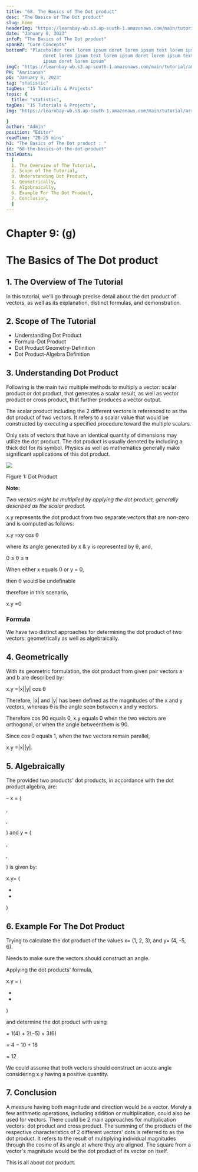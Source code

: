```yaml
---
title: "68. The Basics of The Dot product"
desc: "The Basics of The Dot product"
slug: home
headerImg: "https://learnbay-wb.s3.ap-south-1.amazonaws.com/main/tutorial/python.png"
date: "January 8, 2023"
infoP: "The Basics of The Dot product"
spanH2: "Core Concepts"
bottomP: "Placeholder text lorem ipsum doret lorem ipsum text lorem ipsum
              doret lorem ipsum text lorem ipsum doret lorem ipsum text lorem
              ipsum doret lorem ipsum"
imgC: "https://learnbay-wb.s3.ap-south-1.amazonaws.com/main/tutorial/amritansh.png"
PH: "Amritansh"
pD: "January 8, 2023"
tag: "statistic"
tagDes: "15 Tutorials & Projects"
topic: {
  title: "statistic",
tagDes: "15 Tutorials & Projects",
img: "https://learnbay-wb.s3.ap-south-1.amazonaws.com/main/tutorial/arrow.png"

}
author: "Admin"
position: "Editor"
readTime: "20-25 mins"
h1: "The Basics of The Dot product : "
id: "68-the-basics-of-the-dot-product"
tableData:
  [
  1. The Overview of The Tutorial, 
  2. Scope of The Tutorial,  
  3. Understanding Dot Product,  
  4. Geometrically,
  5. Algebraically,
  6. Example For The Dot Product,
  7. Conclusion,
  ]
---
```


# **Chapter 9: (g)**


# **The Basics of The Dot product**


## 1. The Overview of The Tutorial

In this tutorial, we'll go through precise detail about the dot product of vectors, as well as its explanation, distinct formulas, and demonstration.


## 2. Scope of The Tutorial



* Understanding Dot Product
* Formula-Dot Product 
* Dot Product Geometry-Definition
* Dot Product-Algebra Definition


## 3. Understanding Dot Product

Following is the main two multiple methods to multiply a vector: scalar product or dot product, that generates a scalar result, as well as vector product or cross product, that further produces a vector output. 

The scalar product including the 2 different vectors is referenced to as the dot product of two vectors. It refers to a scalar value that would be constructed by executing a specified procedure toward the multiple scalars. 

Only sets of vectors that have an identical quantity of dimensions may utilize the dot product. The dot product is usually denoted by including a thick dot for its symbol. Physics as well as mathematics generally make significant applications of this dot product.


<img src="https://learnbay-wb.s3.ap-south-1.amazonaws.com/main/tutorial/statistics/Dot+product+image.jpg"></img>


Figure 1: Dot Product


**Note:**

_Two vectors might be multiplied by applying the dot product, generally described as the scalar product._

x.y represents the dot product from two separate vectors that are non-zero and is computed as follows:

x.y =xy cos θ

where its angle generated by x & y is represented by θ, and,

0 ≤ θ ≤ π

When either x equals 0 or y = 0,

then θ would be undefinable

therefore in this scenario,

x.y =0


### **Formula**

We have two distinct approaches for determining the dot product of two vectors: geometrically as well as algebraically.


## 4. Geometrically 

With its geometric formulation, the dot product from given pair vectors a and b are described by:

x.y =|x||y| cos θ

Therefore, |x| and |y| has been defined as the magnitudes of the x and y vectors, whereas θ is the angle seen between x and y vectors.

Therefore cos 90 equals 0, x.y equals 0 when the two vectors are orthogonal, or when the angle betweenthem is 90.

Since cos 0 equals 1, when the two vectors remain parallel, 

x.y =|x||y|.


## 5. Algebraically 

The provided two products' dot products, in accordance with the dot product algebra, are:

– x = (

, 

, 

) and y = (

, 

, 

) is given by:

x.y= (

 + 

 + 

)


## 6. Example For The Dot Product

Trying to calculate the dot product of the values x= (1, 2, 3), and y= (4, -5, 6).

Needs to make sure the vectors should construct an angle.

Applying the dot products' formula,

x.y = (

 + 

 + 

)

and determine the dot product with using

= 1(4) + 2(−5) + 3(6)

= 4 − 10 + 18

= 12

We could assume that both vectors should construct an acute angle considering x.y having a positive quantity.


## 7. Conclusion

A measure having both magnitude and direction would be a vector. Merely a few arithmetic operations, including addition or multiplication, could also be used for vectors. There could be 2 main approaches for multiplication vectors: dot product and cross product. The summing of the products of the respective characteristics of 2 different vectors' dots is referred to as the dot product. It refers to the result of multiplying individual magnitudes through the cosine of its angle at where they are aligned. The square from a vector's magnitude would be the dot product of its vector on itself.

This is all about dot product.